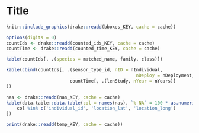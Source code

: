 # Title

```r
knitr::include_graphics(drake::readd(bboxes_KEY, cache = cache))
```


```r
options(digits = 0)
countIds <- drake::readd(counted_ids_KEY, cache = cache)
countTime <- drake::readd(counted_time_KEY, cache = cache)

kable(countIds[, .(species = matched_name, family, class)])

kable(cbind(countIds[, .(sensor_type_id, nID = nIndividual, 
												 nDeploy = nDeployment, nTag, nRows)],
						countTime[, .(lenStudy, nYear = nYears)]
))
```

```r
nas <- drake::readd(nas_KEY, cache = cache)
kable(data.table::data.table(col = names(nas), `% NA` = 100 * as.numeric(nas))[
	col %in% c('individual_id', 'location_lat', 'location_long')
])
```



```r
print(drake::readd(temp_KEY, cache = cache))
```

